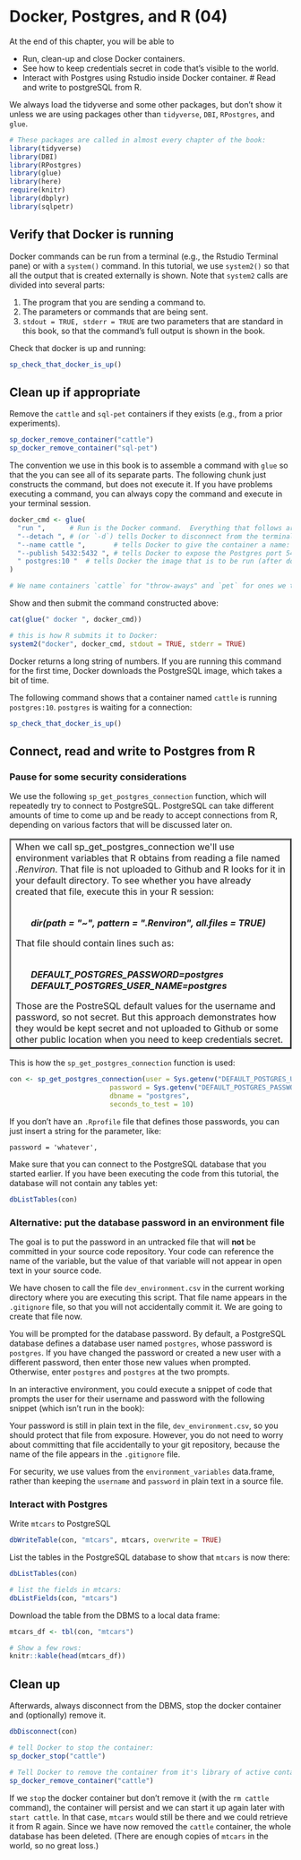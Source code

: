 # Docker, Postgres, and R (04)

At the end of this chapter, you will be able to 

  * Run, clean-up and close Docker containers.
  * See how to keep credentials secret in code that's visible to the world.
  * Interact with Postgres using Rstudio inside Docker container.
  # Read and write to postgreSQL from R.


We always load the tidyverse and some other packages, but don't show it unless we are using packages other than `tidyverse`, `DBI`, `RPostgres`, and `glue`.
```r
# These packages are called in almost every chapter of the book:
library(tidyverse)
library(DBI)
library(RPostgres)
library(glue)
library(here)
require(knitr)
library(dbplyr)
library(sqlpetr)
```

## Verify that Docker is running

Docker commands can be run from a terminal (e.g., the Rstudio Terminal pane) or with a `system()` command.  In this tutorial, we use `system2()` so that all the output that is created externally is shown.  Note that `system2` calls are divided into several parts:

1. The program that you are sending a command to.
2. The parameters or commands that are being sent.
3. `stdout = TRUE, stderr = TRUE` are two parameters that are standard in this book, so that the command's full output is shown in the book.

Check that docker is up and running:

```r
sp_check_that_docker_is_up()
```

## Clean up if appropriate
Remove the `cattle` and `sql-pet` containers if they exists (e.g., from a prior experiments).  
```r
sp_docker_remove_container("cattle")
sp_docker_remove_container("sql-pet")
```

The convention we use in this book is to assemble a command with `glue` so that the you can see all of its separate parts.  The following chunk just constructs the command, but does not execute it.  If you have problems executing a command, you can always copy the command and execute in your terminal session.
```r
docker_cmd <- glue(
  "run ",      # Run is the Docker command.  Everything that follows are `docker run` parameters.
  "--detach ", # (or `-d`) tells Docker to disconnect from the terminal / program issuing the command
  "--name cattle ",       # tells Docker to give the container a name: `cattle`
  "--publish 5432:5432 ", # tells Docker to expose the Postgres port 5432 to the local network with 5432
  " postgres:10 "  # tells Docker the image that is to be run (after downloading if necessary)
)

# We name containers `cattle` for "throw-aways" and `pet` for ones we treasure and keep around.  :-)
```

Show and then submit the command constructed above:
```r

cat(glue(" docker ", docker_cmd))

# this is how R submits it to Docker:
system2("docker", docker_cmd, stdout = TRUE, stderr = TRUE)
```

Docker returns a long string of numbers.  If you are running this command for the first time, Docker downloads the PostgreSQL image, which takes a bit of time.

The following command shows that a container named `cattle` is running `postgres:10`.  `postgres` is waiting for a connection:
```r
sp_check_that_docker_is_up()

```
## Connect, read and write to Postgres from R

### Pause for some security considerations

We use the following `sp_get_postgres_connection` function, which will repeatedly try to connect to PostgreSQL.  PostgreSQL can take different amounts of time to come up and be ready to accept connections from R, depending on various factors that will be discussed later on.

<table border = 2)
<tr><td>
When we call </i>sp_get_postgres_connection</i> we'll use environment variables that R obtains from reading a file named <i>.Renviron</i>.  That file is not uploaded to Github and R looks for it in your default directory.  To see whether you have already created that file, execute this in your R session:</br></br>
<ul>
<i><b>dir(path = "~", pattern = ".Renviron", all.files = TRUE)</b></i>
</ul>
That file should contain lines such as:</br></br>
<ul>
  <i><b>DEFAULT_POSTGRES_PASSWORD=postgres</br>
  DEFAULT_POSTGRES_USER_NAME=postgres</b></i></br>
</ul>
Those are the PostreSQL default values for the username and password, so not secret.  But this approach demonstrates how they would be kept secret and not uploaded to Github or some other public location when you need to keep credentials secret.
</td></tr>
</table>

This is how the `sp_get_postgres_connection` function is used:
```r
con <- sp_get_postgres_connection(user = Sys.getenv("DEFAULT_POSTGRES_USER_NAME"),
                         password = Sys.getenv("DEFAULT_POSTGRES_PASSWORD"),
                         dbname = "postgres",
                         seconds_to_test = 10)
```
If you don't have an `.Rprofile` file that defines those passwords, you can just insert a string for the parameter, like:

  `password = 'whatever',`

Make sure that you can connect to the PostgreSQL database that you started earlier. If you have been executing the code from this tutorial, the database will not contain any tables yet:

```r
dbListTables(con)
```

### Alternative: put the database password in an environment file

The goal is to put the password in an untracked file that will **not** be committed in your source code repository. Your code can reference the name of the variable, but the value of that variable will not appear in open text in your source code.

We have chosen to call the file `dev_environment.csv` in the current working directory where you are executing this script. That file name appears in the `.gitignore` file, so that you will not accidentally commit it. We are going to create that file now.

You will be prompted for the database password. By default, a PostgreSQL database defines a database user named `postgres`, whose password is `postgres`. If you have changed the password or created a new user with a different password, then enter those new values when prompted. Otherwise, enter `postgres` and `postgres` at the two prompts.

In an interactive environment, you could execute a snippet of code that prompts the user for their username and password with the following snippet (which isn't run in the book):

Your password is still in plain text in the file, `dev_environment.csv`, so you should protect that file from exposure. However, you do not need to worry about committing that file accidentally to your git repository, because the name of the file appears in the `.gitignore` file.

For security, we use values from the `environment_variables` data.frame, rather than keeping the `username` and `password` in plain text in a source file.

### Interact with Postgres

Write `mtcars` to PostgreSQL
```r
dbWriteTable(con, "mtcars", mtcars, overwrite = TRUE)
```

List the tables in the PostgreSQL database to show that `mtcars` is now there:

```r
dbListTables(con)

# list the fields in mtcars:
dbListFields(con, "mtcars")
```

Download the table from the DBMS to a local data frame:
```r
mtcars_df <- tbl(con, "mtcars")

# Show a few rows:
knitr::kable(head(mtcars_df))
```

## Clean up

Afterwards, always disconnect from the DBMS, stop the docker container and (optionally) remove it.
```r
dbDisconnect(con)

# tell Docker to stop the container:
sp_docker_stop("cattle")

# Tell Docker to remove the container from it's library of active containers:
sp_docker_remove_container("cattle")
```

If we `stop` the docker container but don't remove it (with the `rm cattle` command), the container will persist and we can start it up again later with `start cattle`.  In that case, `mtcars` would still be there and we could retrieve it from R again.  Since we have now removed the `cattle` container, the whole database has been deleted.  (There are enough copies of `mtcars` in the world, so no great loss.)

